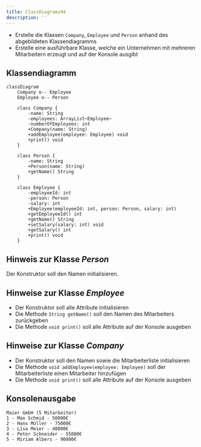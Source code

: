 ```yaml
---
title: ClassDiagrams04
description: ''
---
```



- Erstelle die Klassen `Company`, `Employee` und `Person` anhand des
  abgebildeten Klassendiagramms
- Erstelle eine ausführbare Klasse, welche ein Unternehmen mit mehreren
  Mitarbeitern erzeugt und auf der Konsole ausgibt

## Klassendiagramm

```mermaid
classDiagram
    Company o-- Employee
    Employee o-- Person

    class Company {
        -name: String
        -employees: ArrayList~Employee~
        -numberOfEmployees: int
        +Company(name: String)
        +addEmployee(employee: Employee) void
        +print() void
    }

    class Person {
        -name: String
        +Person(name: String)
        +getName() String
    }

    class Employee {
        -employeeId: int
        -person: Person
        -salary: int
        +Employee(employeeId: int, person: Person, salary: int)
        +getEmployeeId() int
        +getName() String
        +setSalary(salary: int) void
        +getSalary() int
        +print() void
    }
```

## Hinweis zur Klasse _Person_

Der Konstruktor soll den Namen initialisieren.

## Hinweise zur Klasse _Employee_

- Der Konstruktor soll alle Attribute initialisieren
- Die Methode `String getName()` soll den Namen des Mitarbeiters zurückgeben
- Die Methode `void print()` soll alle Attribute auf der Konsole ausgeben

## Hinweise zur Klasse _Company_

- Der Konstruktor soll den Namen sowie die Mitarbeiterliste initialisieren
- Die Methode `void addEmployee(employee: Employee)` soll der Mitarbeiterliste
  einen Mitarbeiter hinzufügen
- Die Methode `void print()` soll alle Attribute auf der Konsole ausgeben

## Konsolenausgabe

```console
Maier GmbH (5 Mitarbeiter)
1 - Max Schmid - 50000€
2 - Hans Müller - 75000€
3 - Lisa Meier - 40000€
4 - Peter Schneider - 55000€
5 - Miriam Albers - 90000€
```

<Exercise pullRequest="39" branchSuffix="class-diagrams/04" />
